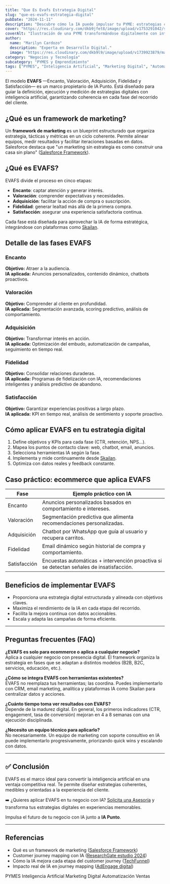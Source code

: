 ```yaml
---
title: "Que Es Evafs Estrategia Digital"
slug: "que-es-evafs-estrategia-digital"
pubDate: "2024-11-11"
description: "Descubre cómo la IA puede impulsar tu PYME: estrategias concretas de marketing, automatización y datos para aumentar ventas."
cover: "https://res.cloudinary.com/dkb9jfet8/image/upload/v1753291042/small-business_kk56r6.jpg"
coverAlt: "Ilustración de una PYME transformándose digitalmente con inteligencia artificial."
author:
  name: "Marilyn Cardozo"
  description: "Experta en Desarrollo Digital."
  image: "https://res.cloudinary.com/dkb9l9/image/upload/v1739923879/marilyn_s2mi4a.png"
category: "Negocios y Tecnología"
subcategory: "PYMES y Emprendimiento"
tags: ["PYMES", "Inteligencia Artificial", "Marketing Digital", "Automatización", "Ventas"]
---
```

El modelo **EVAFS** —Encanto, Valoración, Adquisición, Fidelidad y Satisfacción— es un marco propietario de IA Punto. Está diseñado para guiar la definición, ejecución y medición de estrategias digitales con inteligencia artificial, garantizando coherencia en cada fase del recorrido del cliente.

<h2 id="que-es-un-framework-de-marketing">¿Qué es un framework de marketing?</h2>

Un **framework de marketing** es un blueprint estructurado que organiza estrategia, tácticas y métricas en un ciclo coherente. Permite alinear equipos, medir resultados y facilitar iteraciones basadas en datos.  
Salesforce destaca que "un marketing sin estrategia es como construir una casa sin plano" (<a href="https://www.salesforce.com/marketing/framework/" target="_blank" rel="noopener">Salesforce Framework</a>).

<h2 id="que-es-evafs">¿Qué es EVAFS?</h2>

EVAFS divide el proceso en cinco etapas:

- **Encanto**: captar atención y generar interés.  
- **Valoración**: comprender expectativas y necesidades.  
- **Adquisición**: facilitar la acción de compra o suscripción.  
- **Fidelidad**: generar lealtad más allá de la primera compra.  
- **Satisfacción**: asegurar una experiencia satisfactoria continua.

Cada fase está diseñada para aprovechar la IA de forma estratégica, integrándose con plataformas como <a href="https://skailan.com" target="_blank" rel="noopener">Skailan</a>.

<h2 id="detalle-de-las-fases">Detalle de las fases EVAFS</h2>

### Encanto  
**Objetivo:** Atraer a la audiencia.  
**IA aplicada:** Anuncios personalizados, contenido dinámico, chatbots proactivos.

### Valoración  
**Objetivo:** Comprender al cliente en profundidad.  
**IA aplicada:** Segmentación avanzada, scoring predictivo, análisis de comportamiento.

### Adquisición  
**Objetivo:** Transformar interés en acción.  
**IA aplicada:** Optimización del embudo, automatización de campañas, seguimiento en tiempo real.

### Fidelidad  
**Objetivo:** Consolidar relaciones duraderas.  
**IA aplicada:** Programas de fidelización con IA, recomendaciones inteligentes y análisis predictivo de abandono.

### Satisfacción  
**Objetivo:** Garantizar experiencias positivas a largo plazo.  
**IA aplicada:** KPI en tiempo real, análisis de sentimiento y soporte proactivo.

<h2 id="como-aplicar-evafs">Cómo aplicar EVAFS en tu estrategia digital</h2>

1. Define objetivos y KPIs para cada fase (CTR, retención, NPS…).  
2. Mapea los puntos de contacto clave: web, chatbot, email, anuncios.  
3. Selecciona herramientas IA según la fase.  
4. Implementa y mide continuamente desde <a href="https://skailan.com" target="_blank" rel="noopener">Skailan</a>.  
5. Optimiza con datos reales y feedback constante.

<h2 id="caso-practico-ecommerce">Caso práctico: ecommerce que aplica EVAFS</h2>

| Fase        | Ejemplo práctico con IA                                                                 |
|-------------|----------------------------------------------------------------------------------------|
| Encanto     | Anuncios personalizados basados en comportamiento e intereses.                         |
| Valoración  | Segmentación predictiva que alimenta recomendaciones personalizadas.                   |
| Adquisición | Chatbot por WhatsApp que guía al usuario y recupera carritos.                          |
| Fidelidad   | Email dinámico según historial de compra y comportamiento.                             |
| Satisfacción| Encuestas automáticas + intervención proactiva si se detectan señales de insatisfacción.|

<h2 id="beneficios-de-evafs">Beneficios de implementar EVAFS</h2>

- Proporciona una estrategia digital estructurada y alineada con objetivos claves.  
- Maximiza el rendimiento de la IA en cada etapa del recorrido.  
- Facilita la mejora continua con datos accionables.  
- Escala y adapta las campañas de forma eficiente.

---

## Preguntas frecuentes (FAQ)

**¿EVAFS es solo para ecommerce o aplica a cualquier negocio?**  
Aplica a cualquier negocio con presencia digital. El framework organiza la estrategia en fases que se adaptan a distintos modelos (B2B, B2C, servicios, educación, etc.).

**¿Cómo se integra EVAFS con herramientas existentes?**  
EVAFS no reemplaza tus herramientas; las coordina. Puedes implementarlo con CRM, email marketing, analítica y plataformas IA como Skailan para centralizar datos y acciones.

**¿Cuánto tiempo toma ver resultados con EVAFS?**  
Depende de la madurez digital. En general, los primeros indicadores (CTR, engagement, tasa de conversión) mejoran en 4 a 8 semanas con una ejecución disciplinada.

**¿Necesito un equipo técnico para aplicarlo?**  
No necesariamente. Un equipo de marketing con soporte consultivo en IA puede implementarlo progresivamente, priorizando quick wins y escalando con datos.

---

## ✅ Conclusión

EVAFS es el marco ideal para convertir la inteligencia artificial en una ventaja competitiva real. Te permite diseñar estrategias coherentes, medibles y orientadas a la experiencia del cliente.

➡️ ¿Quieres aplicar EVAFS en tu negocio con IA? <a href="https://www.iapunto.com/contacto" target="_blank" rel="noopener">Solicita una Asesoría</a> y transforma tus estrategias digitales en experiencias memorables.

Impulsa el futuro de tu negocio con IA junto a **IA Punto**.

---

<h2 id="referencias">Referencias</h2>

- Qué es un framework de marketing (<a href="https://www.salesforce.com/marketing/framework/" target="_blank" rel="noopener">Salesforce Framework</a>)
- Customer journey mapping con IA (<a href="https://www.researchgate.net/publication/391441758_Customer_Journey_Mapping_with_AI" target="_blank" rel="noopener">ResearchGate estudio 2024</a>)
- Cómo la IA mejora cada etapa del customer journey (<a href="https://www.techfunnel.com/martech/optimizing-customer-journey-with-artificial-intelligence/" target="_blank" rel="noopener">TechFunnel</a>)
- Impacto real de IA en journey mapping (<a href="https://adengage.digital/the-impact-of-ai-on-customer-journey-mapping-revolutionizing-digital-marketing/" target="_blank" rel="noopener">AdEngage digital</a>) 

<div class="flex flex-wrap gap-2 mt-8">
  <span class="inline-block px-3 py-1 bg-primary-100 text-primary-700 text-xs font-semibold rounded-full shadow-sm">PYMES</span>
  <span class="inline-block px-3 py-1 bg-primary-100 text-primary-700 text-xs font-semibold rounded-full shadow-sm">Inteligencia Artificial</span>
  <span class="inline-block px-3 py-1 bg-primary-100 text-primary-700 text-xs font-semibold rounded-full shadow-sm">Marketing Digital</span>
  <span class="inline-block px-3 py-1 bg-primary-100 text-primary-700 text-xs font-semibold rounded-full shadow-sm">Automatización</span>
  <span class="inline-block px-3 py-1 bg-primary-100 text-primary-700 text-xs font-semibold rounded-full shadow-sm">Ventas</span>
</div>
